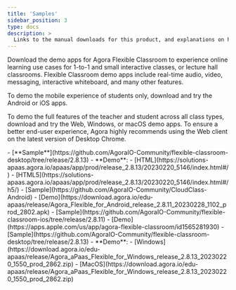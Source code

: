 ```yaml
---
title: 'Samples'
sidebar_position: 3
type: docs
description: >
  Links to the manual downloads for this product, and explanations on how to install them.
---
```



Download the demo apps for Agora Flexible Classroom to experience online learning use cases for 1-to-1 and small interactive classes, or lecture hall classrooms. Flexible Classroom demo apps include real-time audio, video, messaging, interactive whiteboard, and many other features.

To demo the mobile experience of students only, download and try the Android or iOS apps.

To demo the full features of the teacher and student across all class types, download and try the Web, Windows, or macOS demo apps. To ensure a better end-user experience, Agora highly recommends using the Web client on the latest version of Desktop Chrome.

<PlatformWrapper platform="web">
- [**Sample**](https://github.com/AgoraIO-Community/flexible-classroom-desktop/tree/release/2.8.13)
- **Demo**:
    - [HTML](https://solutions-apaas.agora.io/apaas/app/prod/release_2.8.13/20230220_5146/index.html#/)
    - [HTML5](https://solutions-apaas.agora.io/apaas/app/prod/release_2.8.13/20230220_5146/index.html#/h5/)
</PlatformWrapper>

<PlatformWrapper platform="android">
- [Sample](https://github.com/AgoraIO-Community/CloudClass-Android)
- [Demo](https://download.agora.io/edu-apaas/release/Agora_Flexible_for_Android_release_2.8.11_20230228_1102_prod_2802.apk)
</PlatformWrapper>

<PlatformWrapper platform="ios">
- [Sample](https://github.com/AgoraIO-Community/flexible-classroom-ios/tree/release/2.8.11)
- [Demo](https://apps.apple.com/us/app/agora-flexible-classroom/id1565281930)
</PlatformWrapper>

<PlatformWrapper platform="electron">
- [Sample](https://github.com/AgoraIO-Community/flexible-classroom-desktop/tree/release/2.8.13)
- **Demo**:
    - [Windows](https://download.agora.io/edu-apaas/release/Agora_aPaas_Flexible_for_Windows_release_2.8.13_20230220_1550_prod_2862.zip)
    - [MacOS](https://download.agora.io/edu-apaas/release/Agora_aPaas_Flexible_for_Windows_release_2.8.13_20230220_1550_prod_2862.zip)
</PlatformWrapper>

<PlatformWrapper platform="macos">

</PlatformWrapper>


<PlatformWrapper platform="unity">

</PlatformWrapper>


<PlatformWrapper platform="flutter">

</PlatformWrapper>


<PlatformWrapper platform="windows">

</PlatformWrapper>


